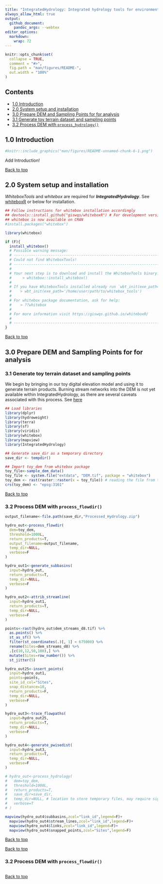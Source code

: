 ---
title: "IntegratedHydrology: Integrated hydrology tools for environmental science"
always_allow_html: true
output: 
  github_document:
    pandoc_args: --webtex
editor_options: 
  markdown: 
    wrap: 72
---

<!-- README.md is generated from README.Rmd. Please edit that file -->

```{r, include = FALSE}
knitr::opts_chunk$set(
  collapse = TRUE,
  comment = "#>",
  fig.path = "man/figures/README-",
  out.width = "100%"
)
```

## Contents

-   [1.0 Introduction](#10-introduction)
-   [2.0 System setup and installation](#20-system-setup-and-installation)
-   [3.0 Prepare DEM and Sampling Points for for analysis](#30-inverse-distance-weighted-rasters-using-hydroweight)
-   [3.1 Generate toy terrain dataset and sampling points](#31-generate-toy-terrain-dataset)
-   [3.2 Process DEM with `process_hydrology()`](#32-generate-targets)

## 1.0 Introduction

```{r pressure, echo=FALSE, out.width = '75%', fig.align = 'center'}
#knitr::include_graphics("man/figures/README-unnamed-chunk-6-1.png")
```

Add Introduction!

[Back to top](#contents)

## 2.0 System setup and installation

*WhiteboxTools* and *whitebox* are required for ***IntegratedHydrology***. See
[whiteboxR](https://github.com/giswqs/whiteboxR) or below for
installation.

```{r, eval = FALSE}
## Follow instructions for whitebox installation accordingly
## devtools::install_github("giswqs/whiteboxR") # For development version
## whitebox is now available on CRAN
#install.packages("whitebox")

library(whitebox)

if (F){
  install_whitebox()
  # Possible warning message:
  # ------------------------------------------------------------------------
  # Could not find WhiteboxTools!
  # ------------------------------------------------------------------------
  #
  # Your next step is to download and install the WhiteboxTools binary:
  #     > whitebox::install_whitebox()
  #
  # If you have WhiteboxTools installed already run `wbt_init(exe_path=...)`':
  #    > wbt_init(exe_path='/home/user/path/to/whitebox_tools')
  #
  # For whitebox package documentation, ask for help:
  #    > ??whitebox
  #
  # For more information visit https://giswqs.github.io/whiteboxR/
  #
  # ------------------------------------------------------------------------
}

```

[Back to top](#contents)

## 3.0 Prepare DEM and Sampling Points for for analysis

### 3.1 Generate toy terrain dataset and sampling points

We begin by bringing in our toy digital elevation model and using it to
generate terrain products. Burning stream networks into the DEM is not yet
available within IntegratedHydrology, as there are several caveats associated with
this process. See [here](https://proceedings.esri.com/library/userconf/proc99/proceed/papers/pap802/p802.htm#Trois)

```{r, message = FALSE, error = FALSE, warning = FALSE}
## Load libraries
library(dplyr)
library(hydroweight)
library(terra)
library(sf)
library(viridis)
library(whitebox)
library(mapview)
library(IntegratedHydrology)

## Generate save_dir as a temporary directory
save_dir <- tempdir()

## Import toy_dem from whitebox package
toy_file<-sample_dem_data()
toy_file <- system.file("extdata", "DEM.tif", package = "whitebox")
toy_dem <- rast(raster::raster(x = toy_file)) # reading the file from terra directly sometimes crashes R for some reason
crs(toy_dem) <- "epsg:3161"

```

[Back to top](#contents)

### 3.2 Process DEM with `process_flowdir()`

```{r, fig.width = 7, fig.height = 7, message = FALSE, error = FALSE, warning = FALSE}

output_filename<-file.path(save_dir,"Processed_Hydrology.zip")

hydro_out<-process_flowdir(
  dem=toy_dem,
  threshold=1000L,  
  return_products=T,
  output_filename=output_filename,
  temp_dir=NULL, 
  verbose=F
)

hydro_out1<-generate_subbasins(
  input=hydro_out,
  return_products=T,
  temp_dir=NULL,
  verbose=F
) 

hydro_out2<-attrib_streamline(
  input=hydro_out1,
  return_products=T,
  temp_dir=NULL,
  verbose=F
)

points<-rast(hydro_out$dem_streams_d8.tif) %>% 
  as.points() %>% 
  st_as_sf() %>% 
  filter(st_coordinates(.)[, 1] < 675000) %>% 
  rename(Sites=dem_streams_d8) %>% 
  .[c(10,12,50,100),] %>% 
  mutate(Sites=row_number()) %>% 
  st_jitter(5)

hydro_out25<-insert_points(
  input=hydro_out1,
  points=points,
  site_id_col="Sites",
  snap_distance=10,
  return_products=F,
  temp_dir=NULL,
  verbose=F
)

hydro_out3<-trace_flowpaths(
  input=hydro_out25,
  return_products=T,
  temp_dir=NULL,
  verbose=F
)

hydro_out4<-generate_pwisedist(
  input=hydro_out3,
  return_products=T,
  temp_dir=NULL,
  verbose=F
)

# hydro_out<-process_hydrology(
#   dem=toy_dem,
#   threshold=1000L,  
#   return_products=T,
#   save_dir=save_dir,
#   temp_dir=NULL, # location to store temporary files, may require significant space if processing a large DEM 
#   verbose=T
# )

mapview(hydro_out4$subbasins,zcol="link_id",legend=F)+
  mapview(hydro_out4$stream_lines,zcol="link_id",legend=F)+
  mapview(hydro_out4$links,zcol="link_id",legend=F)+
  mapview(hydro_out4$snapped_points,zcol="Sites",legend=F)

```

[Back to top](#contents)


[Back to top](#contents)

### 3.2 Process DEM with `process_flowdir()`

```{r, fig.width = 7, fig.height = 7, message = FALSE, error = FALSE, warning = FALSE}


```

[Back to top](#contents)
